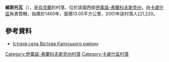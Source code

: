 {{coord|49|1|22|N|24|28|47|E|scale:30000|display=title}}

'''維斯托瓦'''（{{lang-uk|Вістова}}），是[[烏克蘭|烏克蘭]]的村落，位於該國西部[[伊萬諾-弗蘭科夫斯克州|伊萬諾-弗蘭科夫斯克州]]，由[[卡盧什區|卡盧什區]]負責管轄，始建於1460年，面積13.05平方公里，2001年該村落人口1,220。

==參考資料==
* [http://history.iv-fr.net/article.php?id=222 Історія села Вістова Калуського району]

{{DEFAULTSORT:Вістова}}
[[Category:伊萬諾-弗蘭科夫斯克州村落|Category:伊萬諾-弗蘭科夫斯克州村落]]
[[Category:卡盧什區村落|Category:卡盧什區村落]]


{{IvanoFrankivsk-geo-stub}}
